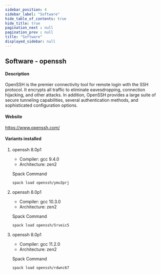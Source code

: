 ```yaml
---
sidebar_position: 4
sidebar_label: "Software"
hide_table_of_contents: true
hide_title: true
pagination_next : null
pagination_prev : null
title: "Software"
displayed_sidebar: null
---
```


## Software - openssh


#### Description
OpenSSH is the premier connectivity tool for remote login with the SSH protocol. It encrypts all traffic to eliminate eavesdropping, connection hijacking, and other attacks. In addition, OpenSSH provides a large suite of secure tunneling capabilities, several authentication methods, and sophisticated configuration options.

#### Website
https://www.openssh.com/

#### Variants installed

1. openssh 8.0p1

    - Compiler: gcc 9.4.0
    - Architecture: zen2

    Spack Command
    ```bash
    spack load openssh/ymu3prj
    ```

2. openssh 8.0p1

    - Compiler: gcc 10.3.0
    - Architecture: zen2

    Spack Command
    ```bash
    spack load openssh/5rveic5
    ```

3. openssh 8.0p1

    - Compiler: gcc 11.2.0
    - Architecture: zen2

    Spack Command
    ```bash
    spack load openssh/rdwnc67
    ```
